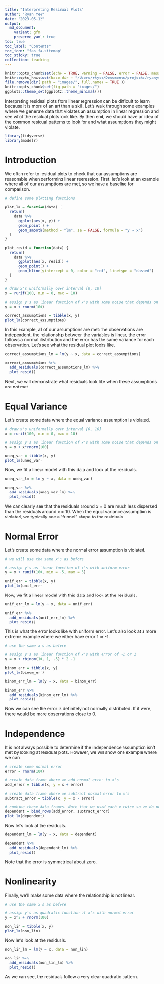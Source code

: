 ```yaml
---
title: "Interpreting Residual Plots"
author: "Ryan Yee"
date: "2023-05-12"
output: 
  md_document:
    variant: gfm
    preserve_yaml: true
toc: true
toc_label: "Contents"
toc_icon: "fas fa-sitemap"
toc_sticky: true
collection: teaching
---
```


```r
knitr::opts_chunk$set(echo = TRUE, warning = FALSE, error = FALSE, message = FALSE)
knitr::opts_knit$set(base.dir = "/Users/rtyee/Documents/projects/ryanyee3.github.io/public/", base.url = "/")
file.remove(dir( path = "images/", full.names = TRUE ))
knitr::opts_chunk$set(fig.path = "images/")
ggplot2::theme_set(ggplot2::theme_minimal())
```

Interpreting residual plots from linear regression can be difficult to learn because it is more of an art than a skill.
Let's walk through some examples where we generate data that violates an assumption in linear regression and see what the residual plots look like.
By then end, we should have an idea of the common residual patterns to look for and what assumptions they might violate.

```r
library(tidyverse)
library(modelr)
```

# Introduction

We often refer to residual plots to check that our assumptions are reasonable when performing linear regression.
First, let's look at an example where all of our assumptions are met, so we have a baseline for comparison.

```r
# define some plotting functions

plot_lm = function(data) {
  return(
    data %>%
      ggplot(aes(x, y)) +
      geom_point() +
      geom_smooth(method = "lm", se = FALSE, formula = "y ~ x")
  )
}

plot_resid = function(data) {
  return(
    data %>%
      ggplot(aes(x, resid)) +
      geom_point() +
      geom_hline(yintercept = 0, color = "red", linetype = "dashed")
  )
}
```

```r
# draw x's uniformally over interval [0, 10]
x = runif(100, min = 0, max = 10)

# assign y's as linear function of x's with some noise that depends on the value of x
y = x + rnorm(100)

correct_assumptions = tibble(x, y)
plot_lm(correct_assumptions)
```

In this example, all of our assumptions are met: the observations are independent, the relationship between the variables is linear, the error follows a normal distribution and the error has the same variance for each observation.
Let's see what the residual plot looks like.

```r
correct_assumptions_lm = lm(y ~ x, data = correct_assumptions)

correct_assumptions %>%
  add_residuals(correct_assumptions_lm) %>%
  plot_resid()
```

Next, we will demonstrate what residuals look like when these assumptions are not met.

# Equal Variance

Let's create some data where the equal variance assumption is violated.

```r
# draw x's uniformally over interval [0, 10]
x = runif(100, min = 0, max = 10)

# assign y's as linear function of x's with some noise that depends on the value of x
y = x + x*rnorm(100)

uneq_var = tibble(x, y)
plot_lm(uneq_var)
```

Now, we fit a linear model with this data and look at the residuals.

```r
uneq_var_lm = lm(y ~ x, data = uneq_var)

uneq_var %>%
  add_residuals(uneq_var_lm) %>%
  plot_resid()
```

We can clearly see that the residuals around $x=0$ are much less dispersed than the residuals around $x=10$.
When the equal variance assumption is violated, we typically see a "funnel" shape to the residuals.

# Normal Error

Let's create some data where the normal error assumption is violated.

```r
# we will use the same x's as before

# assign y's as linear function of x's with uniform error
y = x + runif(100, min = -5, max = 5)

unif_err = tibble(x, y)
plot_lm(unif_err)
```

Now, we fit a linear model with this data and look at the residuals.

```r
unif_err_lm = lm(y ~ x, data = unif_err)

unif_err %>%
  add_residuals(unif_err_lm) %>%
  plot_resid()
```

This is what the error looks like with uniform error.
Let's also look at a more extreme example where we either have error 1 or -1.

```r
# use the same x's as before

# assign y's as linear function of x's with error of -1 or 1
y = x + rbinom(10, 1, .5) * 2 -1

binom_err = tibble(x, y)
plot_lm(binom_err)
```

```r
binom_err_lm = lm(y ~ x, data = binom_err)

binom_err %>%
  add_residuals(binom_err_lm) %>%
  plot_resid()
```

Now we can see the error is definitely not normally distributed.
If it were, there would be more observations close to 0.

# Independence

It is not always possible to determine if the independence assumption isn't met by looking at residual plots.
However, we will show one example where we can.

```r
# create some normal error
error = rnorm(100)

# create data frame where we add normal error to x's
add_error = tibble(x, y = x + error)

# create data frame where we subtract normal error to x's
subtract_error = tibble(x, y = x - error)

# combine these data frames. Note that we used each x twice so we do not have independent observations
dependent = bind_rows(add_error, subtract_error)
plot_lm(dependent)
```

Now let's look at the residuals.

```r
dependent_lm = lm(y ~ x, data = dependent)

dependent %>%
  add_residuals(dependent_lm) %>%
  plot_resid()
```

Note that the error is symmetrical about zero.

# Nonlinearity

Finally, we'll make some data where the relationship is not linear.

```r
# use the same x's as before

# assign y's as quadratic function of x's with normal error
y = x^2 + rnorm(100)

non_lin = tibble(x, y)
plot_lm(non_lin)
```

Now let's look at the residuals.

```r
non_lin_lm = lm(y ~ x, data = non_lin)

non_lin %>%
  add_residuals(non_lin_lm) %>%
  plot_resid()
```

As we can see, the residuals follow a very clear quadratic pattern.
